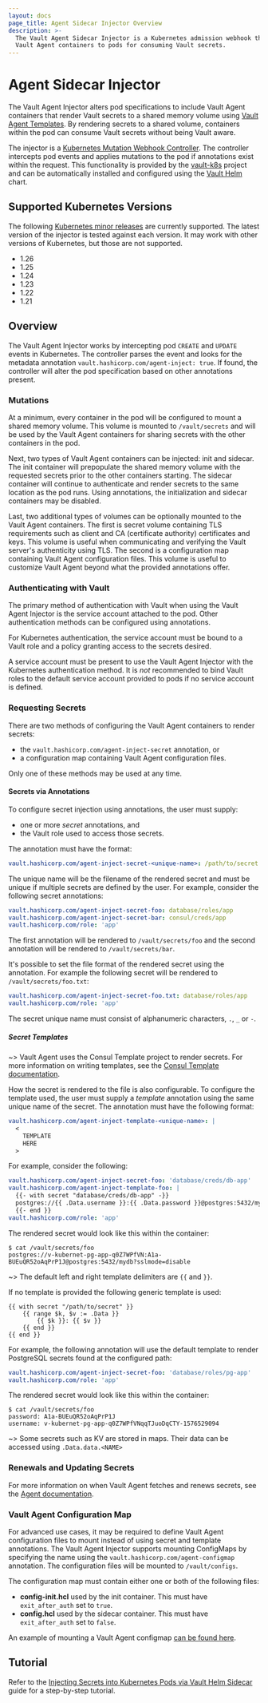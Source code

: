 ```yaml
---
layout: docs
page_title: Agent Sidecar Injector Overview
description: >-
  The Vault Agent Sidecar Injector is a Kubernetes admission webhook that adds
  Vault Agent containers to pods for consuming Vault secrets.
---
```


# Agent Sidecar Injector

The Vault Agent Injector alters pod specifications to include Vault Agent
containers that render Vault secrets to a shared memory volume using
[Vault Agent Templates](/vault/docs/agent/template).
By rendering secrets to a shared volume, containers within the pod can consume
Vault secrets without being Vault aware.

The injector is a [Kubernetes Mutation Webhook Controller](https://kubernetes.io/docs/reference/access-authn-authz/admission-controllers/).
The controller intercepts pod events and applies mutations to the pod if annotations exist within
the request. This functionality is provided by the [vault-k8s](https://github.com/hashicorp/vault-k8s)
project and can be automatically installed and configured using the
[Vault Helm](https://github.com/hashicorp/vault-helm) chart.

## Supported Kubernetes Versions

The following [Kubernetes minor releases][k8s-releases] are currently supported.
The latest version of the injector is tested against each version. It may work
with other versions of Kubernetes, but those are not supported.

* 1.26
* 1.25
* 1.24
* 1.23
* 1.22
* 1.21

[k8s-releases]: https://kubernetes.io/releases/

## Overview

The Vault Agent Injector works by intercepting pod `CREATE` and `UPDATE`
events in Kubernetes. The controller parses the event and looks for the metadata
annotation `vault.hashicorp.com/agent-inject: true`. If found, the controller will
alter the pod specification based on other annotations present.

### Mutations

At a minimum, every container in the pod will be configured to mount a shared
memory volume. This volume is mounted to `/vault/secrets` and will be used by the Vault
Agent containers for sharing secrets with the other containers in the pod.

Next, two types of Vault Agent containers can be injected: init and sidecar. The
init container will prepopulate the shared memory volume with the requested
secrets prior to the other containers starting. The sidecar container will
continue to authenticate and render secrets to the same location as the pod runs.
Using annotations, the initialization and sidecar containers may be disabled.

Last, two additional types of volumes can be optionally mounted to the Vault Agent
containers. The first is secret volume containing TLS requirements such as client
and CA (certificate authority) certificates and keys. This volume is useful when
communicating and verifying the Vault server's authenticity using TLS. The second
is a configuration map containing Vault Agent configuration files. This volume is
useful to customize Vault Agent beyond what the provided annotations offer.

### Authenticating with Vault

The primary method of authentication with Vault when using the Vault Agent Injector
is the service account attached to the pod. Other authentication methods can be configured
using annotations.

For Kubernetes authentication, the service account must be bound to a Vault role and a
policy granting access to the secrets desired.

A service account must be present to use the Vault Agent Injector with the Kubernetes
authentication method. It is _not_ recommended to bind Vault roles to the default service
account provided to pods if no service account is defined.

### Requesting Secrets

There are two methods of configuring the Vault Agent containers to render secrets:

- the `vault.hashicorp.com/agent-inject-secret` annotation, or
- a configuration map containing Vault Agent configuration files.

Only one of these methods may be used at any time.

#### Secrets via Annotations

To configure secret injection using annotations, the user must supply:

- one or more _secret_ annotations, and
- the Vault role used to access those secrets.

The annotation must have the format:

```yaml
vault.hashicorp.com/agent-inject-secret-<unique-name>: /path/to/secret
```

The unique name will be the filename of the rendered secret and must be unique if
multiple secrets are defined by the user. For example, consider the following
secret annotations:

```yaml
vault.hashicorp.com/agent-inject-secret-foo: database/roles/app
vault.hashicorp.com/agent-inject-secret-bar: consul/creds/app
vault.hashicorp.com/role: 'app'
```

The first annotation will be rendered to `/vault/secrets/foo` and the second
annotation will be rendered to `/vault/secrets/bar`.

It's possible to set the file format of the rendered secret using the annotation. For example the
following secret will be rendered to `/vault/secrets/foo.txt`:

```yaml
vault.hashicorp.com/agent-inject-secret-foo.txt: database/roles/app
vault.hashicorp.com/role: 'app'
```

The secret unique name must consist of alphanumeric characters, `.`, `_` or `-`.

##### Secret Templates

~> Vault Agent uses the Consul Template project to render secrets. For more information
on writing templates, see the [Consul Template documentation](https://github.com/hashicorp/consul-template).

How the secret is rendered to the file is also configurable. To configure the template
used, the user must supply a _template_ annotation using the same unique name of
the secret. The annotation must have the following format:

```yaml
vault.hashicorp.com/agent-inject-template-<unique-name>: |
  <
    TEMPLATE
    HERE
  >
```

For example, consider the following:

```yaml
vault.hashicorp.com/agent-inject-secret-foo: 'database/creds/db-app'
vault.hashicorp.com/agent-inject-template-foo: |
  {{- with secret "database/creds/db-app" -}}
  postgres://{{ .Data.username }}:{{ .Data.password }}@postgres:5432/mydb?sslmode=disable
  {{- end }}
vault.hashicorp.com/role: 'app'
```

The rendered secret would look like this within the container:

```shell-session
$ cat /vault/secrets/foo
postgres://v-kubernet-pg-app-q0Z7WPfVN:A1a-BUEuQR52oAqPrP1J@postgres:5432/mydb?sslmode=disable
```

~> The default left and right template delimiters are `{{` and `}}`.

If no template is provided the following generic template is used:

```
{{ with secret "/path/to/secret" }}
    {{ range $k, $v := .Data }}
        {{ $k }}: {{ $v }}
    {{ end }}
{{ end }}
```

For example, the following annotation will use the default template to render
PostgreSQL secrets found at the configured path:

```yaml
vault.hashicorp.com/agent-inject-secret-foo: 'database/roles/pg-app'
vault.hashicorp.com/role: 'app'
```

The rendered secret would look like this within the container:

```shell-session
$ cat /vault/secrets/foo
password: A1a-BUEuQR52oAqPrP1J
username: v-kubernet-pg-app-q0Z7WPfVNqqTJuoDqCTY-1576529094
```

~> Some secrets such as KV are stored in maps. Their data can be accessed using `.Data.data.<NAME>`

### Renewals and Updating Secrets

For more information on when Vault Agent fetches and renews secrets, see the
[Agent documentation](/vault/docs/agent/template#renewals-and-updating-secrets).

### Vault Agent Configuration Map

For advanced use cases, it may be required to define Vault Agent configuration
files to mount instead of using secret and template annotations. The Vault Agent
Injector supports mounting ConfigMaps by specifying the name using the `vault.hashicorp.com/agent-configmap`
annotation. The configuration files will be mounted to `/vault/configs`.

The configuration map must contain either one or both of the following files:

- **config-init.hcl** used by the init container. This must have `exit_after_auth` set to `true`.
- **config.hcl** used by the sidecar container. This must have `exit_after_auth` set to `false`.

An example of mounting a Vault Agent configmap [can be found here](/vault/docs/platform/k8s/injector/examples#configmap-example).

## Tutorial

Refer to the [Injecting Secrets into Kubernetes Pods via Vault Helm
Sidecar](/vault/tutorials/kubernetes/kubernetes-sidecar) guide
for a step-by-step tutorial.
